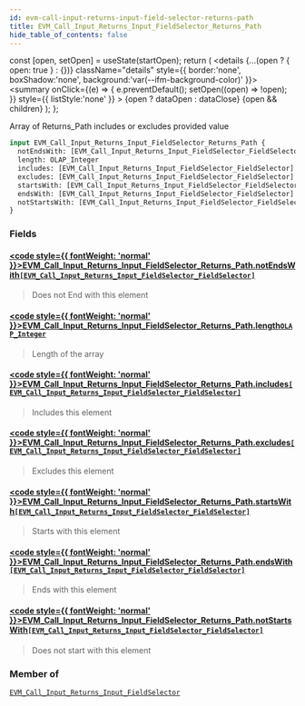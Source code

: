 ```yaml
---
id: evm-call-input-returns-input-field-selector-returns-path
title: EVM_Call_Input_Returns_Input_FieldSelector_Returns_Path
hide_table_of_contents: false
---
```







  const [open, setOpen] = useState(startOpen);
  return (
    <details {...(open ? { open: true } : {})} className="details" style={{ border:'none', boxShadow:'none', background:'var(--ifm-background-color)' }}>
      <summary
        onClick={(e) => {
          e.preventDefault();
          setOpen((open) => !open);
        }}
        style={{ listStyle:'none' }}
      >
      {open ? dataOpen : dataClose}
      </summary>
      {open && children}
    </details>
  );
};




Array of Returns_Path includes or excludes provided value


```graphql
input EVM_Call_Input_Returns_Input_FieldSelector_Returns_Path {
  notEndsWith: [EVM_Call_Input_Returns_Input_FieldSelector_FieldSelector]
  length: OLAP_Integer
  includes: [EVM_Call_Input_Returns_Input_FieldSelector_FieldSelector]
  excludes: [EVM_Call_Input_Returns_Input_FieldSelector_FieldSelector]
  startsWith: [EVM_Call_Input_Returns_Input_FieldSelector_FieldSelector]
  endsWith: [EVM_Call_Input_Returns_Input_FieldSelector_FieldSelector]
  notStartsWith: [EVM_Call_Input_Returns_Input_FieldSelector_FieldSelector]
}
```




### Fields

#### [<code style={{ fontWeight: 'normal' }}>EVM_Call_Input_Returns_Input_FieldSelector_Returns_Path.<b>notEndsWith</b></code>](#)<Bullet />[`[EVM_Call_Input_Returns_Input_FieldSelector_FieldSelector]`](/docs/graphql-reference/inputs/evm-call-input-returns-input-field-selector-field-selector) <Badge class="secondary" text="list"/> <Badge class="secondary" text="input"/>
> Does not End with this element
> 

#### [<code style={{ fontWeight: 'normal' }}>EVM_Call_Input_Returns_Input_FieldSelector_Returns_Path.<b>length</b></code>](#)<Bullet />[`OLAP_Integer`](/docs/graphql-reference/inputs/olap-integer) <Badge class="secondary" text="input"/>
> Length of the array
> 

#### [<code style={{ fontWeight: 'normal' }}>EVM_Call_Input_Returns_Input_FieldSelector_Returns_Path.<b>includes</b></code>](#)<Bullet />[`[EVM_Call_Input_Returns_Input_FieldSelector_FieldSelector]`](/docs/graphql-reference/inputs/evm-call-input-returns-input-field-selector-field-selector) <Badge class="secondary" text="list"/> <Badge class="secondary" text="input"/>
> Includes this element
> 

#### [<code style={{ fontWeight: 'normal' }}>EVM_Call_Input_Returns_Input_FieldSelector_Returns_Path.<b>excludes</b></code>](#)<Bullet />[`[EVM_Call_Input_Returns_Input_FieldSelector_FieldSelector]`](/docs/graphql-reference/inputs/evm-call-input-returns-input-field-selector-field-selector) <Badge class="secondary" text="list"/> <Badge class="secondary" text="input"/>
> Excludes this element
> 

#### [<code style={{ fontWeight: 'normal' }}>EVM_Call_Input_Returns_Input_FieldSelector_Returns_Path.<b>startsWith</b></code>](#)<Bullet />[`[EVM_Call_Input_Returns_Input_FieldSelector_FieldSelector]`](/docs/graphql-reference/inputs/evm-call-input-returns-input-field-selector-field-selector) <Badge class="secondary" text="list"/> <Badge class="secondary" text="input"/>
> Starts with this element
> 

#### [<code style={{ fontWeight: 'normal' }}>EVM_Call_Input_Returns_Input_FieldSelector_Returns_Path.<b>endsWith</b></code>](#)<Bullet />[`[EVM_Call_Input_Returns_Input_FieldSelector_FieldSelector]`](/docs/graphql-reference/inputs/evm-call-input-returns-input-field-selector-field-selector) <Badge class="secondary" text="list"/> <Badge class="secondary" text="input"/>
> Ends with this element
> 

#### [<code style={{ fontWeight: 'normal' }}>EVM_Call_Input_Returns_Input_FieldSelector_Returns_Path.<b>notStartsWith</b></code>](#)<Bullet />[`[EVM_Call_Input_Returns_Input_FieldSelector_FieldSelector]`](/docs/graphql-reference/inputs/evm-call-input-returns-input-field-selector-field-selector) <Badge class="secondary" text="list"/> <Badge class="secondary" text="input"/>
> Does not start with this element
> 



### Member of

[`EVM_Call_Input_Returns_Input_FieldSelector`](/docs/graphql-reference/inputs/evm-call-input-returns-input-field-selector)  <Badge class="secondary" text="input"/>

